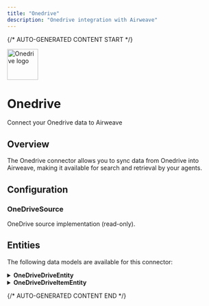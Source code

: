 ```yaml
---
title: "Onedrive"
description: "Onedrive integration with Airweave"
---
```


{/* AUTO-GENERATED CONTENT START */}

<div className="connector-header">
  <img src="icon.svg" alt="Onedrive logo" width="72" height="72" className="connector-icon" />
  <div className="connector-info">
    <h1>Onedrive</h1>
    <p>Connect your Onedrive data to Airweave</p>
  </div>
</div>

## Overview

The Onedrive connector allows you to sync data from Onedrive into Airweave, making it available for search and retrieval by your agents.

## Configuration


### OneDriveSource

OneDrive source implementation (read-only).


## Entities

The following data models are available for this connector:


<details>
<summary><strong>OneDriveDriveEntity</strong></summary>

Schema for a OneDrive Drive object.

    The inherited entity_id stores the drive's unique ID. Additional key fields come
    from the OneDrive/SharePoint drive resource. Owner and quota are typically
    nested objects; we store them as dictionaries.

| Field | Type | Description |
|-------|------|-------------|
| drive_type | Optional[str] | Information about the user or application that owns this drive. |
| quota | Optional[Dict[str, Any] | Information about the drive's storage quota (total, used, remaining, etc.). |
| created_at | Optional[datetime] | Datetime when the drive was created (from createdDateTime). |
| updated_at | Optional[datetime] | Datetime when the drive was last modified (from lastModifiedDateTime). |

</details>

<details>
<summary><strong>OneDriveDriveItemEntity</strong></summary>

Schema for a OneDrive DriveItem object (file or folder).

    The inherited entity_id stores the DriveItem's unique ID. Many fields are optional
    because a DriveItem may represent either a file or a folder, and some properties
    appear only in one context.

| Field | Type | Description |
|-------|------|-------------|
| name | Optional[str] | The name of the item (folder or file). |
| etag | Optional[str] | An eTag for the content of the item. Used for change tracking. |
| ctag | Optional[str] | A cTag for the content of the item. Used for internal sync. |
| created_at | Optional[datetime] | Datetime when the item was created (from createdDateTime). |
| updated_at | Optional[datetime] | Datetime when the item was last modified (from lastModifiedDateTime). |
| size | Optional[int] | Size of the item in bytes. |
| web_url | Optional[str] | URL that displays the resource in the browser. |
| file | Optional[Dict[str, Any] | File metadata if the item is a file (e.g., mimeType, hashes). |
| folder | Optional[Dict[str, Any] | Folder metadata if the item is a folder (e.g., childCount). |

</details>


{/* AUTO-GENERATED CONTENT END */}
